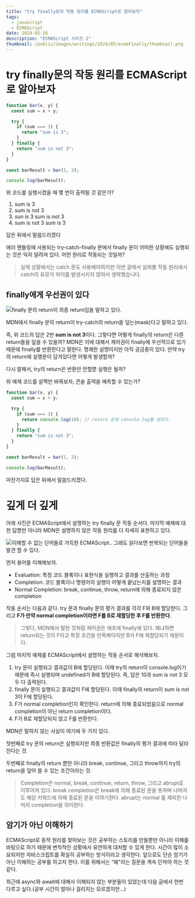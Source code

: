 ```yaml
---
title: "try finally문의 작동 원리를 ECMAScript로 알아보자"
tags:
  - javascript
  - ECMAScript
date: 2024-05-26
description: "ECMAScript 시리즈 2"
thumbnail: /public/images/writings/2024/05/ecmaFinally/thumbnail.png
---
```


# try finally문의 작동 원리를 ECMAScript로 알아보자

```js
function bar(x, y) {
  const sum = x + y;

  try {
    if (sum === 3) {
      return "sum is 3";
    }
  } finally {
    return "sum is not 3";
  }
}

const barResult = bar(1, 2);

console.log(barResult);
```

위 코드를 실행시켰을 때 몇 번이 출력될 것 같은가?

1. sum is 3
2. sum is not 3
3. sun is 3 sum is not 3
4. sum is not 3 sum is 3

답은 뒤에서 말씀드리겠다

에러 핸들링에 사용되는 try-catch-finally 문에서 finally 문이 어떠한 상황에도 실행되는 것은 익히 알려져 있다. 어떤 원리로 작동되는 것일까?

> 실제 상황에서는 catch 문도 사용해야하지만 이번 글에서 살펴볼 작동 원리에서 catch의 유뮤가 차이를 발생시키지 않아서 생략했습니다.

## finally에게 우선권이 있다

![finally 문의 return이 최종 return임을 말하고 있다.](/public/images/writings/2024/05/ecmaFinally/image_1.png)

MDN에서 finally 문의 return이 try-catch의 return을 덮는(mask)다고 말하고 있다.

즉, 위 코드의 답은 2번 **sum is not 3**이다. 그렇다면 어떻게 finally의 return은 다른 return들을 덮을 수 있을까? MDN은 이에 대해서 제어권이 finally에 우선적으로 있기 때문에 finally를 반환한다고 말한다. 명쾌한 설명이지만 아직 궁금중이 있다. 만약 try의 return에 실행문이 담겨있다면 어떻게 발생할까?

다시 말해서, try의 return은 반환만 안할뿐 실행은 될까?

위 예제 코드를 살짝만 바꿔보자, 콘솔 출력을 예측할 수 있는가?

```js
function bar(x, y) {
  const sum = x + y;

  try {
    if (sum === 3) {
      return console.log(10); // return 문에 console.log룰 넣었다.
    }
  } finally {
    return "sum is not 3";
  }
}

const barResult = bar(1, 2);

console.log(barResult);
```

마찬가지로 답은 뒤에서 말씀드리겠다.

# 깊게 더 깊게

아래 사진은 ECMAScript에서 설명하는 try finally 문 작동 순서다. 마지막 예제에 대한 답뿐만 아니라 MDN은 설명하지 않은 작동 원리를 더 자세히 표현하고 있다.

![이해할 수 없는 단어들로 가득한 ECMAScript.. 그래도 읽다보면 반복되는 단어들을 발견 할 수 있다.](/public/images/writings/2024/05/ecmaFinally/image_2.png)

먼저 용어를 이해해보자.

- Evaluation: 특정 코드 블록이나 표현식을 실행하고 결과를 산출하는 과정
- Completion: 코드 블록이나 명령어의 실행이 어떻게 끝났는지를 설명하는 결과
- Normal Completion: break, continue, throw, return에 의해 종료되지 않은 completion

작동 순서는 다음과 같다. try 문과 finally 문의 평가 결과를 각각 F와 B에 할당한다. 그리고 **F가 만약 normal completion이라면 F를 B로 재할당한 후 F를 반환한다**.

> 그렇다, MDN에서 말한 것처럼 제어권은 애초에 finally에 있다. 왜냐하면 return되는 것이 F이고 특정 조건을 만족해야지만 B가 F에 재할당되기 때문이다.

그럼 마지막 예제를 ECMAScript에서 설명하는 작동 순서로 해석해보자.

1. try 문이 실행되고 결과값이 B에 할당된다. 이때 try의 return이 console.log이기 때문에 즉시 실행되며 undefined가 B에 할당된다. 즉, 답은 10과 sum is not 3 모두 다 출력된다.
2. finally 문이 실행되고 결과값이 F에 할당된다.
   이때 finally의 return이 sum is not 3이 F에 할당된다.
3. F가 normal completion인지 확인한다.
   return에 의해 종료되었음으로 normal completion이 아닌 return completion이다.
4. F가 B로 재할당되지 않고 F를 반환한다.

MDN은 말하지 않는 사실이 여기에 두 가지 있다.

첫번째로 try 문의 return은 실행되지만 최종 반환값은 finally의 평가 결과에 따라 달라진다는 것.

두번째로 finally의 return 뿐만 아니라 break, continue, 그리고 throw까지 try의 return을 덮어 쓸 수 있는 조건이라는 것.

> Completion은 normal, break, continue, return, throw, 그리고 abrupt로 이루어져 있다. break completion은 break에 의해 종료된 문을 뜻하며 나머지도 해당 키워드에 의해 종료된 문을 이야기한다. abrupt는 normal 를 제외한 나머지 completion을 의미한다.

## 암기가 아닌 이해하기

ECMAScript로 동작 원리를 찾아보는 것은 공부하는 스토리를 만들뿐만 아니라 이해를 바탕으로 하기 때문에 변칙적인 상황에서 유연하게 대처할 수 있게 한다. 시간이 많이 소요되지만 자바스크립트를 확실히 공부하는 방식이라고 생각한다. 앞으로도 단순 암기가 아닌 이해하는 공부를 하고자 한다. 이를 위해서는 “왜"라는 질문을 계속 던져야 하는 것 같다.

최근에 async와 await에 대해서 이해되지 않는 부분들이 있었는데 다음 글에서 한번 다루고 싶다.(공부 시간이 얼마나 걸리지는 모르겠지만…)
